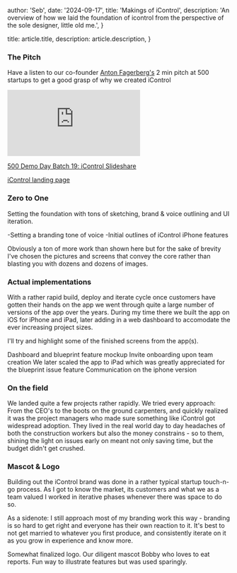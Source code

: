 



  author: 'Seb',
  date: '2024-09-17',
  title: 'Makings of iControl',
  description:
    'An overview of how we laid the foundation of icontrol from the perspective of the sole designer, little old me.',
}

  title: article.title,
  description: article.description,
}


### The Pitch

Have a listen to our co-founder [Anton Fagerberg's](https://www.linkedin.com/in/aejfager/) 2 min pitch at 500 startups to get a good grasp of why we created iControl

<iframe
  src="https://www.youtube-nocookie.com/embed/9Q6iwRgAejE"
  title="500 global icontrol pitch"
  frameBorder="0"
  allow="accelerometer; autoplay; clipboard-write; encrypted-media; gyroscope; picture-in-picture"
  allowFullScreen
  className="aspect-video w-full"
></iframe>

[500 Demo Day Batch 19: iControl Slideshare](https://www.slideshare.net/500startups/500-demo-day-batch-19-icontrol)

[iControl landing page](https://icontrolapp.se/en/)

### Zero to One

Setting the foundation with tons of sketching, brand & voice outlining and UI iteration.

<EnlargeableImage
  src={ideation1}
  alt="Ideation sketch 1"
  className="h-auto w-full"
/>
-Setting a branding tone of voice
<EnlargeableImage
  src={ideation2}
  alt="Ideation sketch 1"
  className="h-auto w-full"
/>
-Initial outlines of iControl iPhone features

Obviously a ton of more work than shown here but for the sake of brevity I've chosen the pictures and screens that convey the core rather than blasting you with dozens and dozens of images.

### Actual implementations

With a rather rapid build, deploy and iterate cycle once customers have gotten their hands on the app we went through quite a large number of versions of the app over the years. During my time there we built the app on iOS for iPhone and iPad, later adding in a web dashboard to accomodate the ever increasing project sizes.

I'll try and highlight some of the finished screens from the app(s).

<EnlargeableImage
  src={dashboardBlueprint}
  alt="Ideation sketch 1"
  className="h-auto w-full"
/>
Dashboard and blueprint feature mockup
<EnlargeableImage
  src={dashboardModals}
  alt="Ideation sketch 1"
  className="h-auto w-full"
/>
Invite onboarding upon team creation
<EnlargeableImage
  src={ipadBlueprint}
  alt="Ideation sketch 1"
  className="h-auto w-full"
/>
We later scaled the app to iPad which was greatly appreciated for the blueprint
issue feature
<EnlargeableImage
  src={iphoneMockup}
  alt="Ideation sketch 1"
  className="h-auto w-full"
/>
Communication on the iphone version

### On the field

We landed quite a few projects rather rapidly. We tried every approach: From the CEO's to the boots on the ground carpenters, and quickly realized it was the project managers who made sure something like iControl got widespread adoption. They lived in the real world day to day headaches of both the construction workers but also the money constrains - so to them, shining the light on issues early on meant not only saving time, but the budget didn't get crushed.

<EnlargeableImage
  src={onTheField}
  alt="Ideation sketch 1"
  className="h-auto w-full"
/>
<EnlargeableImage
  src={onTheField2}
  alt="Ideation sketch 1"
  className="h-auto w-full"
/>
<EnlargeableImage
  src={onTheField3}
  alt="Ideation sketch 1"
  className="h-auto w-full"
/>

### Mascot & Logo

Building out the iControl brand was done in a rather typical startup touch-n-go process. As I got to know the market, its customers and what we as a team valued I worked in iterative phases whenever there was space to do so.

As a sidenote: I still approach most of my branding work this way - branding is so hard to get right and everyone has their own reaction to it. It's best to not get married to whatever you first produce, and consistently iterate on it as you grow in experience and know more.

<EnlargeableImage
  src={logoFin}
  alt="Ideation sketch 1"
  className="h-auto w-full"
/>
Somewhat finalized logo.
<EnlargeableImage
  src={bobby}
  alt="Ideation sketch 1"
  className="h-auto w-full"
/>
Our diligent mascot Bobby who loves to eat reports. Fun way to illustrate
features but was used sparingly.
